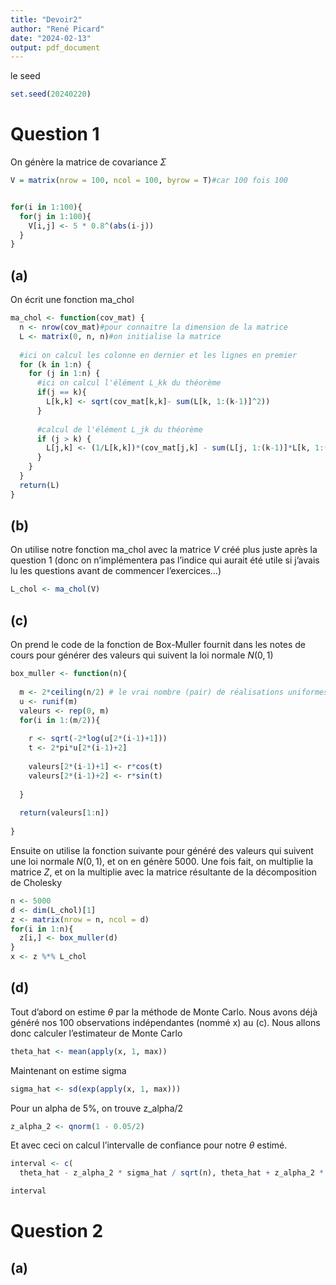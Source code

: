 ```yaml
---
title: "Devoir2"
author: "René Picard"
date: "2024-02-13"
output: pdf_document
---
```


le seed
```r
set.seed(20240220)
```



# Question 1

On génère la matrice de covariance $\Sigma$
```r
V = matrix(nrow = 100, ncol = 100, byrow = T)#car 100 fois 100


for(i in 1:100){
  for(j in 1:100){
    V[i,j] <- 5 * 0.8^(abs(i-j))
  }
}

```


## (a)

On écrit une fonction ma_chol
```r
ma_chol <- function(cov_mat) {
  n <- nrow(cov_mat)#pour connaitre la dimension de la matrice
  L <- matrix(0, n, n)#on initialise la matrice
  
  #ici on calcul les colonne en dernier et les lignes en premier
  for (k in 1:n) {
    for (j in 1:n) {
      #ici on calcul l'élément L_kk du théorème
      if(j == k){
        L[k,k] <- sqrt(cov_mat[k,k]- sum(L[k, 1:(k-1)]^2))
      }
      
      #calcul de l'élément L_jk du théorème
      if (j > k) {
        L[j,k] <- (1/L[k,k])*(cov_mat[j,k] - sum(L[j, 1:(k-1)]*L[k, 1:(k-1)]))
      }
    }
  }
  return(L)
}
```


## (b)

On utilise notre fonction ma_chol avec la matrice $V$ créé plus juste après la question 1 (donc on n'implémentera pas l'indice qui aurait été utile si j'avais lu les questions avant de commencer l'exercices...)
```r
L_chol <- ma_chol(V)
```


## (c)

On prend le code de la fonction de Box-Muller fournit dans les notes de cours pour générer des valeurs qui suivent la loi normale $N(0,1)$
```r
box_muller <- function(n){
  
  m <- 2*ceiling(n/2) # le vrai nombre (pair) de réalisations uniformes nécessaire
  u <- runif(m)
  valeurs <- rep(0, m)
  for(i in 1:(m/2)){
    
    r <- sqrt(-2*log(u[2*(i-1)+1]))
    t <- 2*pi*u[2*(i-1)+2]
    
    valeurs[2*(i-1)+1] <- r*cos(t)
    valeurs[2*(i-1)+2] <- r*sin(t)
    
  }
  
  return(valeurs[1:n])
  
}
```


Ensuite on utilise la fonction suivante pour généré des valeurs qui suivent une loi normale $N(0,1)$, et on en génère 5000. Une fois fait, on multiplie la matrice $Z$, et on la multiplie avec la matrice résultante de la décomposition de Cholesky
```r
n <- 5000
d <- dim(L_chol)[1]
z <- matrix(nrow = n, ncol = d)
for(i in 1:n){
  z[i,] <- box_muller(d)  
}
x <- z %*% L_chol
```


## (d)


Tout d'abord on estime $\theta$ par la méthode de Monte Carlo. Nous avons déjà généré nos 100 observations indépendantes (nommé x) au (c). Nous allons donc calculer l'estimateur de Monte Carlo
```r
theta_hat <- mean(apply(x, 1, max))
```

Maintenant on estime sigma
```r
sigma_hat <- sd(exp(apply(x, 1, max)))
```

Pour un alpha de 5%, on trouve z_alpha/2
```r
z_alpha_2 <- qnorm(1 - 0.05/2)
```

Et avec ceci on calcul l'intervalle de confiance pour notre $\theta$ estimé.
```r
interval <- c(
  theta_hat - z_alpha_2 * sigma_hat / sqrt(n), theta_hat + z_alpha_2 * sigma_hat / sqrt(n))

interval
```


# Question 2

## (a)




